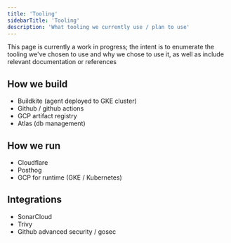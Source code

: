 ```yaml
---
title: 'Tooling'
sidebarTitle: 'Tooling'
description: 'What tooling we currently use / plan to use'
---
```

<Note>
    This page is currently a work in progress; the intent is to enumerate the tooling we've chosen to use and why we chose to use it, as well as include relevant documentation or references
</Note>

## How we build

- Buildkite (agent deployed to GKE cluster)
- Github / github actions
- GCP artifact registry
- Atlas (db management)

## How we run

- Cloudflare
- Posthog
- GCP for runtime (GKE / Kubernetes)

## Integrations

- SonarCloud
- Trivy
- Github advanced security / gosec